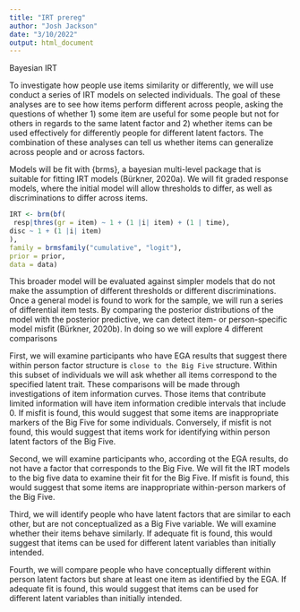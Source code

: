 ```yaml
---
title: "IRT prereg"
author: "Josh Jackson"
date: "3/10/2022"
output: html_document
---
```


Bayesian IRT

  To investigate how people use items similarity or differently, we will use conduct a series of  IRT models  on selected individuals. The goal of these analyses are to see how items perform different across people, asking the questions of whether 1) some item are useful for some people but not for others in regards to the same latent factor and 2) whether items can be used effectively for differently people for different latent factors. The combination of these analyses can tell us whether items can generalize across people and or across factors. 
  
  
Models will be fit with {brms}, a bayesian multi-level package that is suitable for fitting IRT models (Bürkner, 2020a). We will fit graded response models, where the initial model will allow thresholds to differ, as well as discriminations to differ across items.

```r
IRT <- brm(bf(
 resp|thres(gr = item) ~ 1 + (1 |i| item) + (1 | time),
disc ~ 1 + (1 |i| item)
), 
family = brmsfamily("cumulative", "logit"), 
prior = prior,
data = data)
```

This broader model will be evaluated against simpler models that do not make the assumption of different thresholds or different discriminations. Once a general model is found to work for the sample, we will run a series of differential item tests. By comparing the posterior distributions of the model with the posterior predictive, we can detect item- or person-specific model misfit (Bürkner, 2020b). In doing so we will explore 4 different comparisons 

First, we will examine participants who have EGA results that suggest there within person factor structure is `close to the Big Five` structure. Within this subset of individuals we will ask whether all items correspond to the specified latent trait. These comparisons will be made through investigations of item information curves. Those items that contribute limited information will have item information credible intervals that include 0. If misfit is found, this would suggest that some items are inappropriate markers of the Big Five for some individuals. Conversely, if misfit is not found, this would suggest that items work for identifying within person latent factors of the Big Five. 

Second, we will examine participants who, according ot the EGA results, do not have a factor that corresponds to the Big Five. We will fit the IRT models to the big five data to examine their fit for the Big Five. If misfit is found, this would suggest that some items are inappropriate within-person markers of the Big Five. 

Third, we will identify people who have latent factors that are similar to each other, but are not conceptualized as a Big Five variable. We will examine whether their items behave similarly. If adequate fit is found, this would suggest that items can be used for different latent variables than initially intended. 

Fourth, we will compare people who have conceptually different within person latent factors but share at least one item as identified by the EGA. If adequate fit is found, this would suggest that items can be used for different latent variables than initially intended. 
